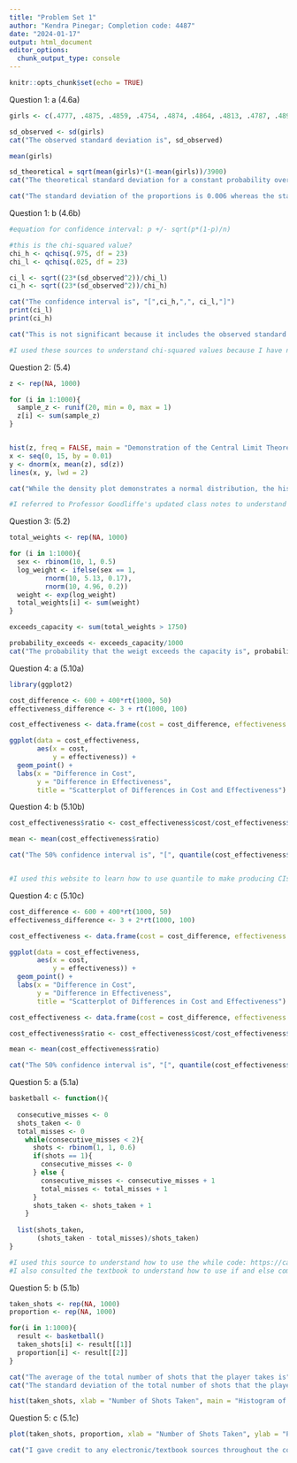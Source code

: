 ---
title: "Problem Set 1"
author: "Kendra Pinegar; Completion code: 4487"
date: "2024-01-17"
output: html_document
editor_options: 
  chunk_output_type: console
---

```{r setup, include=FALSE}
knitr::opts_chunk$set(echo = TRUE)
```

Question 1: a (4.6a)
```{r cars}

girls <- c(.4777, .4875, .4859, .4754, .4874, .4864, .4813, .4787, .4895, .4797, .4876, .4859, .4857, .4907, .5010, .4903, .4860, .4911, .4871, .4725, .4822, .4870, .4823, .4973)

sd_observed <- sd(girls)
cat("The observed standard deviation is", sd_observed)

mean(girls)

sd_theoretical = sqrt(mean(girls)*(1-mean(girls))/3900)
cat("The theoretical standard deviation for a constant probability over the 24-month period is", sd_theoretical)

cat("The standard deviation of the proportions is 0.006 whereas the standard deviation of a constant probability over the 24-month period is 0.008.")
```


Question 1: b (4.6b)
```{r}
#equation for confidence interval: p +/- sqrt(p*(1-p)/n)

#this is the chi-squared value?
chi_h <- qchisq(.975, df = 23)
chi_l <- qchisq(.025, df = 23)

ci_l <- sqrt((23*(sd_observed^2))/chi_l)
ci_h <- sqrt((23*(sd_observed^2))/chi_h)

cat("The confidence interval is", "[",ci_h,",", ci_l,"]")
print(ci_l)
print(ci_h)

cat("This is not significant because it includes the observed standard deviation (about 0.006) in its interval.")

#I used these sources to understand chi-squared values because I have never learned about them before: https://makemeanalyst.com/statistics-with-r/chi-square-distribution-in-r/#:~:text=In%20R%2C%20the%20Chi%2DSquare,of%20the%20Chi%2DSquare%20distribution, https://www.milefoot.com/math/stat/ci-variances.htm
```


Question 2: (5.4)
```{r}

z <- rep(NA, 1000)

for (i in 1:1000){
  sample_z <- runif(20, min = 0, max = 1)
  z[i] <- sum(sample_z)
}


hist(z, freq = FALSE, main = "Demonstration of the Central Limit Theorem")
x <- seq(0, 15, by = 0.01)
y <- dnorm(x, mean(z), sd(z))
lines(x, y, lwd = 2)

cat("While the density plot demonstrates a normal distribution, the histogram shows a little more variance in what the data demonstrates.")

#I referred to Professor Goodliffe's updated class notes to understand how to layer a density plot on the histogram
```


Question 3: (5.2)
```{r}

total_weights <- rep(NA, 1000)

for (i in 1:1000){
  sex <- rbinom(10, 1, 0.5)
  log_weight <- ifelse(sex == 1,
         rnorm(10, 5.13, 0.17),
         rnorm(10, 4.96, 0.2))
  weight <- exp(log_weight)
  total_weights[i] <- sum(weight)
}

exceeds_capacity <- sum(total_weights > 1750)

probability_exceeds <- exceeds_capacity/1000
cat("The probability that the weigt exceeds the capacity is", probability_exceeds)


```


Question 4: a (5.10a)
```{r}
library(ggplot2)

cost_difference <- 600 + 400*rt(1000, 50)
effectiveness_difference <- 3 + rt(1000, 100)

cost_effectiveness <- data.frame(cost = cost_difference, effectiveness = effectiveness_difference)

ggplot(data = cost_effectiveness,
       aes(x = cost,
           y = effectiveness)) +
  geom_point() +
  labs(x = "Difference in Cost",
       y = "Difference in Effectiveness",
       title = "Scatterplot of Differences in Cost and Effectiveness")


```


Question 4: b (5.10b)
```{r}

cost_effectiveness$ratio <- cost_effectiveness$cost/cost_effectiveness$effectiveness

mean <- mean(cost_effectiveness$ratio)

cat("The 50% confidence interval is", "[", quantile(cost_effectiveness$ratio, c(0.25, 0.75)), "]", "and the 95% confidence interval is", "[", quantile(cost_effectiveness$ratio, c(0.025, 0.975)), "]")


#I used this website to learn how to use quantile to make producing CIs much easier (so I didn't have to use t-scores: https://www.digitalocean.com/community/tutorials/quantile-function-in-r
```


Question 4: c (5.10c)
```{r}

cost_difference <- 600 + 400*rt(1000, 50)
effectiveness_difference <- 3 + 2*rt(1000, 100)

cost_effectiveness <- data.frame(cost = cost_difference, effectiveness = effectiveness_difference)

ggplot(data = cost_effectiveness,
       aes(x = cost,
           y = effectiveness)) +
  geom_point() +
  labs(x = "Difference in Cost",
       y = "Difference in Effectiveness",
       title = "Scatterplot of Differences in Cost and Effectiveness")

cost_effectiveness <- data.frame(cost = cost_difference, effectiveness = effectiveness_difference)

cost_effectiveness$ratio <- cost_effectiveness$cost/cost_effectiveness$effectiveness

mean <- mean(cost_effectiveness$ratio)

cat("The 50% confidence interval is", "[", quantile(cost_effectiveness$ratio, c(0.25, 0.75)), "]", "and the 95% confidence interval is", "[", quantile(cost_effectiveness$ratio, c(0.025, 0.975)), "]")

```


Question 5: a (5.1a)
```{r}
basketball <- function(){
  
  consecutive_misses <- 0
  shots_taken <- 0
  total_misses <- 0
    while(consecutive_misses < 2){
      shots <- rbinom(1, 1, 0.6)
      if(shots == 1){
        consecutive_misses <- 0
      } else {
        consecutive_misses <- consecutive_misses + 1
        total_misses <- total_misses + 1
      }
      shots_taken <- shots_taken + 1
    }
  
  list(shots_taken,
       (shots_taken - total_misses)/shots_taken)
}

#I used this source to understand how to use the while code: https://campus.datacamp.com/courses/intermediate-r/chapter-2-loops?ex=1
#I also consulted the textbook to understand how to use if and else commands within the context of while
```


Question 5: b (5.1b)
```{r}

taken_shots <- rep(NA, 1000)
proportion <- rep(NA, 1000)

for(i in 1:1000){
  result <- basketball()
  taken_shots[i] <- result[[1]]
  proportion[i] <- result[[2]]
}

cat("The average of the total number of shots that the player takes is", mean(taken_shots))
cat("The standard deviation of the total number of shots that the player takes is", sd(taken_shots))

hist(taken_shots, xlab = "Number of Shots Taken", main = "Histogram of Shots Taken")

```


Question 5: c (5.1c)
```{r}

plot(taken_shots, proportion, xlab = "Number of Shots Taken", ylab = "Proportion of Shots that are Successes", main = "Comparison of Number of Shots Taken and Proportional Success")

```

```{r}
cat("I gave credit to any electronic/textbook sources throughout the course of this problem set. I worked through every problem with Vanessa and Shari and compared answers with them. We did not copy each others' code.")
```

